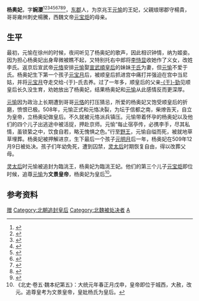 '''杨奥妃'''{{BD|481年||509年|12月9日||catIdx=G}}，字'''婉瀴'''<ref>{{Cite web|title=北魏临洮王妃杨氏墓志考述（一）|url=http://npaper.dtnews.cn/File/dtrb/2014-6-29/20140629120644.htm?id=151064|accessdate=2019-07-30|publisher=大同新闻网|archiveurl=https://web.archive.org/web/20170312063400/http://npaper.dtnews.cn/File/dtrb/2014-6-29/20140629120644.htm?id=151064|archivedate=2017-03-12}}</ref><ref>{{Cite web|title=北魏临洮王妃杨氏墓志考述（二）|url=http://npaper.dtnews.cn/File/dtrb/2014-7-6/20140706124226.htm|accessdate=2019-07-30|publisher=大同新闻网|archiveurl=https://web.archive.org/web/20141129085138/http://npaper.dtnews.cn/File/dtrb/2014-7-6/20140706124226.htm|archivedate=2014-11-29}}</ref><ref>{{Cite web|title=北魏临洮王妃杨氏墓志考述（三）|url=http://npaper.dtnews.cn/File/dtrb/2014-7-20/20140720015219.htm|accessdate=2019-07-30|publisher=大同新闻网|archiveurl=https://web.archive.org/web/20141129085247/http://npaper.dtnews.cn/File/dtrb/2014-7-20/20140720015219.htm|archivedate=2014-11-29}}</ref><ref>{{Cite web|title=北魏临洮王妃杨氏墓志考述（四）|url=http://npaper.dtnews.cn/File/dtrb/2014-7-27/20140726110020.htm|accessdate=2019-07-30|publisher=大同新闻网|archiveurl=https://web.archive.org/web/20141129085353/http://npaper.dtnews.cn/File/dtrb/2014-7-27/20140726110020.htm|archivedate=2014-11-29}}</ref><ref>{{Cite web|title=北魏临洮王妃杨氏墓志考述（五）|url=http://npaper.dtnews.cn/File/dtrb/2014-8-3/20140803074440.htm|accessdate=2019-07-30|publisher=大同新闻网|archiveurl=https://web.archive.org/web/20141129085254/http://npaper.dtnews.cn/File/dtrb/2014-8-3/20140803074440.htm|archivedate=2014-11-29}}</ref><ref>{{Cite web|title=北魏临洮王妃杨氏墓志考述（六）|url=http://npaper.dtnews.cn/File/dtrb/2014-8-17/20140817050510.htm|accessdate=2019-07-30|publisher=大同新闻网|archiveurl=https://web.archive.org/web/20141129085257/http://npaper.dtnews.cn/File/dtrb/2014-8-17/20140817050510.htm|archivedate=2014-11-29}}</ref><ref>{{Cite web|title=北魏临洮王妃杨氏墓志考述（七）|url=http://npaper.dtnews.cn/File/dtrb/2014-8-24/20140823114838.htm|accessdate=2019-07-30|publisher=大同新闻网|archiveurl=https://web.archive.org/web/20141129085244/http://npaper.dtnews.cn/File/dtrb/2014-8-24/20140823114838.htm|archivedate=2014-11-29}}</ref><ref>{{Cite web|title=北魏临洮王妃杨氏墓志考述（八）|url=http://npaper.dtnews.cn/File/dtrb/2014-8-31/20140830105748.htm|accessdate=2019-07-30|publisher=大同新闻网|archiveurl=https://web.archive.org/web/20141129085135/http://npaper.dtnews.cn/File/dtrb/2014-8-31/20140830105748.htm|archivedate=2014-11-29}}</ref><ref>{{Cite web|title=北魏临洮王妃杨氏墓志考述（三）|url=http://npaper.dtnews.cn/File/dtrb/2014-9-6/20140906124138.htm|accessdate=2019-07-30|publisher=大同新闻网|archiveurl=https://web.archive.org/web/20141129085241/http://npaper.dtnews.cn/File/dtrb/2014-9-6/20140906124138.htm|archivedate=2014-11-29}}</ref>，[[東郡|东郡]]人，为京兆王[[元愉|元愉]]的王妃，父親琅琊郡守楊貴，哥哥雍州刺史楊騰，西魏文帝[[元宝炬|元宝炬]]的母亲。

==生平==
最初，元愉在徐州的时候，夜间听见了杨奥妃的歌声，因此相识钟情，纳为姬妾。因为担心杨奥妃出身卑微被瞧不起，又特别托右中郎将[[李恃显|李恃显]]收她作了义女，改姓李氏。返京后宣武帝[[魏宣武帝|元恪]]安排[[元愉|元愉]]娶[[宣武順皇后|宣武順皇后]]的妹妹[[于妃_(元愉之妻)|于氏]]为妻，但[[元愉|元愉]]不爱于氏。杨奥妃生下第一个孩子[[元寶月|元宝月]]后，被顺皇后抓进宫中痛打并强迫在宫中当尼姑，并将[[元寶月|元宝月]]夺走交给-{于}-氏去养。过了一年多，顺皇后的父亲[[于劲_(北魏)|-{于}-勁]]见顺皇后长久没生育，劝她放出了杨奥妃，结果杨奥妃和[[元愉|元愉]]从此感情反而更深厚。

[[元愉|元愉]]因为政治上长期遭到哥哥[[魏宣武帝|元恪]]的打压猜忌，所爱的杨奥妃又饱受顺皇后的折磨，愤恨已极。508年，元愉正式和元恪决裂，为坛于信都之南，柴燎告天，自立为皇帝，立杨奥妃做皇后。不久就被元恪派兵镇压。元愉带着怀孕的杨奥妃以及他们的四个儿子出逃途中被活捉，押赴京师。元愉“每止宿亭传，必携李手，尽其私情，虽锁絷之中，饮食自若，略无愧惧之色。”行至[[野王郡|野王]]，元愉自缢而死，被就地草草埋葬。杨奥妃被押解进京，生下最后一个孩子[[元明月|元明月]]后一年，杨奥妃在509年12月9日被处决。孩子们年幼免死，遭到囚禁，[[宣武靈皇后|灵太后]]时期恢复自由，得以改葬父母。

[[宣武靈皇后|灵太后]]时元愉被追封为臨洮王，杨奥妃为臨洮王妃。他们的第三个儿子[[元宝炬|元宝炬]]即位时候，追尊[[元愉|元愉]]为'''文景皇帝'''，杨奥妃为皇后<ref>《北史·卷五·魏本纪第五》：大统元年春正月戊申，皇帝即位于城西，大赦，改元。追尊皇考为文景皇帝，皇妣杨氏为皇后。</ref>。

==参考资料==
{{Reflist|2}}


{{北魏皇后}}
[[Category:北魏王妃|赠]]
[[Category:北朝追封皇后|Category:北朝追封皇后]]
[[Category:北魏被处决者|Category:北魏被处决者]]
[[Category:杨姓|A]]